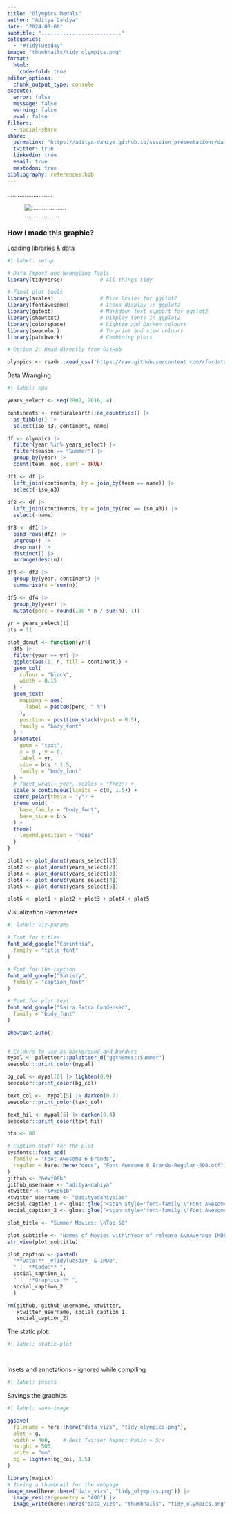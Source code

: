 ```yaml
---
title: "Olympics Medals"
author: "Aditya Dahiya"
date: "2024-08-06"
subtitle: ".........................."
categories:
  - "#TidyTuesday"
image: "thumbnails/tidy_olympics.png"
format:
  html:
    code-fold: true
editor_options: 
  chunk_output_type: console
execute: 
  error: false
  message: false
  warning: false
  eval: false
filters:
  - social-share
share:
  permalink: "https://aditya-dahiya.github.io/session_presentations/data_vizs.html"
  twitter: true
  linkedin: true
  email: true
  mastodon: true
bibliography: references.bib
---
```


..........................

![....................](tidy_olympics.png)

### **How I made this graphic?**

Loading libraries & data

```r
#| label: setup

# Data Import and Wrangling Tools
library(tidyverse)            # All things tidy

# Final plot tools
library(scales)               # Nice Scales for ggplot2
library(fontawesome)          # Icons display in ggplot2
library(ggtext)               # Markdown text support for ggplot2
library(showtext)             # Display fonts in ggplot2
library(colorspace)           # Lighten and Darken colours
library(seecolor)             # To print and view colours
library(patchwork)            # Combining plots

# Option 2: Read directly from GitHub

olympics <- readr::read_csv('https://raw.githubusercontent.com/rfordatascience/tidytuesday/master/data/2024/2024-08-06/olympics.csv')
```

Data Wrangling

```r
#| label: eda

years_select <- seq(2000, 2016, 4)

continents <- rnaturalearth::ne_countries() |> 
  as_tibble() |> 
  select(iso_a3, continent, name)

df <- olympics |> 
  filter(year %in% years_select) |> 
  filter(season == "Summer") |> 
  group_by(year) |> 
  count(team, noc, sort = TRUE)

df1 <- df |> 
  left_join(continents, by = join_by(team == name)) |> 
  select(-iso_a3)
  
df2 <- df |> 
  left_join(continents, by = join_by(noc == iso_a3)) |> 
  select(-name)

df3 <- df1 |> 
  bind_rows(df2) |> 
  ungroup() |> 
  drop_na() |> 
  distinct() |> 
  arrange(desc(n))

df4 <- df3 |> 
  group_by(year, continent) |> 
  summarise(n = sum(n))

df5 <- df4 |> 
  group_by(year) |> 
  mutate(perc = round(100 * n / sum(n), 1))
  
yr = years_select[1]
bts = 11

plot_donut <- function(yr){
  df5 |> 
  filter(year == yr) |> 
  ggplot(aes(1, n, fill = continent)) +
  geom_col(
    colour = "black",
    width = 0.15
  ) +
  geom_text(
    mapping = aes(
      label = paste0(perc, " %")
    ),
    position = position_stack(vjust = 0.5),
    family = "body_font"
  ) +
  annotate(
    geom = "text",
    x = 0 , y = 0,
    label = yr,
    size = bts * 1.5,
    family = "body_font"
  ) +
  # facet_wrap(~ year, scales = "free") +
  scale_x_continuous(limits = c(0, 1.5)) +
  coord_polar(theta = "y") +
  theme_void(
    base_family = "body_font",
    base_size = bts
  ) +
  theme(
    legend.position = "none"
  )
}

plot1 <- plot_donut(years_select[1])
plot2 <- plot_donut(years_select[2])
plot3 <- plot_donut(years_select[3])
plot4 <- plot_donut(years_select[4])
plot5 <- plot_donut(years_select[5])

plot6 <- plot1 + plot2 + plot3 + plot4 + plot5


```

Visualization Parameters

```r
#| label: viz-params

# Font for titles
font_add_google("Corinthia",
  family = "title_font"
) 

# Font for the caption
font_add_google("Satisfy",
  family = "caption_font"
) 

# Font for plot text
font_add_google("Saira Extra Condensed",
  family = "body_font"
) 

showtext_auto()


# Colours to use as background and borders
mypal <- paletteer::paletteer_d("ggthemes::Summer")
seecolor::print_color(mypal)

bg_col <- mypal[6] |> lighten(0.9)
seecolor::print_color(bg_col)

text_col <-  mypal[5] |> darken(0.7)
seecolor::print_color(text_col)

text_hil <- mypal[5] |> darken(0.4)
seecolor::print_color(text_hil)

bts <- 80

# Caption stuff for the plot
sysfonts::font_add(
  family = "Font Awesome 6 Brands",
  regular = here::here("docs", "Font Awesome 6 Brands-Regular-400.otf")
)
github <- "&#xf09b"
github_username <- "aditya-dahiya"
xtwitter <- "&#xe61b"
xtwitter_username <- "@adityadahiyaias"
social_caption_1 <- glue::glue("<span style='font-family:\"Font Awesome 6 Brands\";'>{github};</span> <span style='color: {text_hil}'>{github_username}  </span>")
social_caption_2 <- glue::glue("<span style='font-family:\"Font Awesome 6 Brands\";'>{xtwitter};</span> <span style='color: {text_hil}'>{xtwitter_username}</span>")

plot_title <- "Summer Movies: \nTop 50"

plot_subtitle <- "Names of Movies with\nYear of release &\nAverage IMDb\nRating in\nbrackets"
str_view(plot_subtitle)

plot_caption <- paste0(
  "**Data:** _#TidyTuesday_ & IMDb", 
  " |  **Code:** ", 
  social_caption_1, 
  " |  **Graphics:** ", 
  social_caption_2
  )

rm(github, github_username, xtwitter, 
   xtwitter_username, social_caption_1, 
   social_caption_2)
```

The static plot:

```r
#| label: static-plot




```

Insets and annotations - ignored while compiling

```r
#| label: insets

```

Savings the graphics

```r
#| label: save-image

ggsave(
  filename = here::here("data_vizs", "tidy_olympics.png"),
  plot = g,
  width = 400,    # Best Twitter Aspect Ratio = 5:4
  height = 500,   
  units = "mm",
  bg = lighten(bg_col, 0.5)
)

library(magick)
# Saving a thumbnail for the webpage
image_read(here::here("data_vizs", "tidy_olympics.png")) |> 
  image_resize(geometry = "400") |> 
  image_write(here::here("data_vizs", "thumbnails", "tidy_olympics.png"))
```
